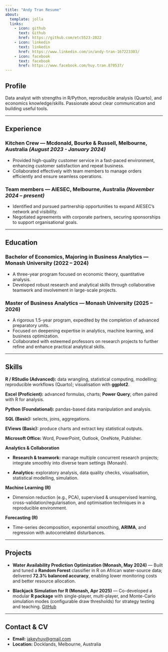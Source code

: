 ```yaml
---
title: "Andy Tran Resume"
about:
  template: jolla
  links:
    - icon: github
      text: Github
      href: https://github.com/etc5523-2022
    - icon: linkedin
      text: linkedin
      href: https://www.linkedin.com/in/andy-tran-167223303/
    - icon: facebook
      text: facebook
      href: https://www.facebook.com/huy.tran.870537/
---
```


## Profile

Data analyst with strengths in R/Python, reproducible analysis (Quarto), and economics knowledge/skills. Passionate about clear communication and building useful tools.

---

## Experience

### Kitchen Crew — Mcdonald, Bourke & Russell, Melbourne, Australia *(August 2023 - January 2024)*
- Provided high-quality customer service in a fast-paced environment, enhancing customer satisfaction and repeat business. 
- Collaborated effectively with team members to manage orders efficiently and ensure seamless operations. 

### Team members — AIESEC, Melbourne, Australia *(November 2024 – present)*
- Identified and pursued partnership opportunities to expand AIESEC's network and visibility. 
-  Negotiated agreements with corporate partners, securing sponsorships to support organisational goals. 

---

## Education

### Bachelor of Economics, Majoring in Business Analytics — Monash University (2022 – 2024)

- A three-year program focused on economic theory, quantitative analysis.
- Developed robust research and analytical skills through collaborative teamwork and involvement in large-scale projects.

### Master of Business Analytics — Monash University (2025 – 2026)

- A rigorous 1.5-year program, expedited by the completion of advanced preparatory units.
- Focused on deepening expertise in analytics, machine learning, and business optimization.
- Collaborated with esteemed professors on research projects to further refine and enhance practical analytical skills.

---

## Skills

**R / RStudio (Advanced):** data wrangling, statistical computing, modelling; reproducible workflows (Quarto); visualisation with **ggplot2**.

**Excel (Proficient):** advanced formulas, charts; **Power Query**; often paired with R for analysis.

**Python (Foundational):** pandas-based data manipulation and analysis.

**SQL (Basic):** selects, joins, aggregations.

**EViews (Basic):** produce charts and extract key statistical outputs.

**Microsoft Office:** Word, PowerPoint, Outlook, OneNote, Publisher.

**Analytics & Collaboration**

- **Research & teamwork:** manage multiple concurrent research projects; integrate smoothly into diverse team settings (Monash).

- **Analytics:** exploratory analysis, data quality checks, visualisation, statistical modelling, simulation.

**Machine Learning (R)**

- Dimension reduction (e.g., PCA), supervised & unsupervised learning, cross-validation/regularisation, and optimisation techniques in a reproducible environment.

**Forecasting (R)**

- Time-series decomposition, exponential smoothing, **ARIMA**, and regression with autocorrelated disturbances.



---

## Projects 

- **Water Availability Prediction Optimization (Monash, May 2024)** — Built and tuned a **Random Forest** classifier in R on African water-source data; delivered **72.3% balanced accuracy**, enabling lower monitoring costs and better resource allocation.

- **Blackjack Simulation for R (Monash, Apr 2025)** — Co-developed a modular **R package** with single-player, multi-player, and Monte-Carlo simulation modes (configurable draw thresholds) for strategy testing and teaching. [GitHub](https://github.com/MonashARP/game-package-bilbies.git)

---

## Contact & CV

- **Email:** <jakeyhuy@gmail.com>  
- **Location:** Docklands, Melbourne, Australia  
